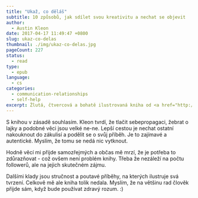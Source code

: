 ```yaml
---
title: "Ukaž, co děláš"
subtitle: 10 způsobů, jak sdílet svou kreativitu a nechat se objevit
author:
  - Austin Kleon
date: 2017-04-17 11:49:47 +0800
slug: ukaz-co-delas
thumbnail: ./img/ukaz-co-delas.jpg
pageCount: 227
status:
  - read
type:
  - epub
language:
  - cs
categories:
  - communication-relationships
  - self-help
excerpt: Žlutá, čtvercová a bohatě ilustrovaná kniha od <a href="http://www.melvil.cz/" target="_blank">Melvila</a> nabádá, abychom se nestyděli ukázat nejen plody své práce, ale především způsob, jak se k nim dostaneme. Díky tomu budeme víc vidět, slyšet a dokonce si tak uděláme i větší pořádek v hlavě.
---
```


S knihou v zásadě souhlasím. Kleon tvrdí, že tlačit sebepropagaci, žebrat o lajky a podobné věci jsou velké ne-ne. Lepší cestou je nechat ostatní nakouknout do zákulisí a podělit se o svůj příběh. Je to zajímavé a autentické. Myslím, že tomu se nedá nic vytknout.

Hodně věcí mi přijde samozřejmých a občas mě mrzí, že je potřeba to zdůrazňovat - což ovšem není problém knihy. Třeba že nezáleží na počtu followerů, ale na jejich skutečném zájmu.

Dalšími klady jsou stručnost a poutavé příběhy, na kterých ilustruje svá tvrzení. Celkově mě ale kniha tolik nedala. Myslím, že na většinu rad člověk přijde sám, když bude používat zdravý rozum. :)
